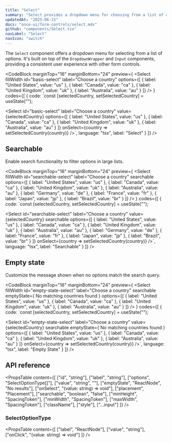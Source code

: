 ```yaml
---
title: "Select"
summary: "Select provides a dropdown menu for choosing from a list of options with optional search functionality."
updatedAt: "2025-06-15"
docs: "once-ui/form-controls/select.mdx"
github: "components/Select.tsx"
navLabel: "Select"
navIcon: "switch"
---
```


The `Select` component offers a dropdown menu for selecting from a list of options. It's built on top of the `DropdownWrapper` and `Input` components, providing a consistent user experience with other form controls.

<CodeBlock
    marginTop="16"
    marginBottom="24"
    preview={
        <Select
            fillWidth
            id="basic-select"
            label="Choose a country"
            options={[
                { label: "United States", value: "us" },
                { label: "Canada", value: "ca" },
                { label: "United Kingdom", value: "uk" },
                { label: "Australia", value: "au" }
            ]}
        />
    }
    codes={[
        {
            code:
`const [selectedCountry, setSelectedCountry] = useState("");

<Select
    id="basic-select"
    label="Choose a country"
    value={selectedCountry}
    options={[
      { label: "United States", value: "us" },
      { label: "Canada", value: "ca" },
      { label: "United Kingdom", value: "uk" },
      { label: "Australia", value: "au" }
    ]}
    onSelect={country => setSelectedCountry(country)}
/>`,
            language: "tsx",
            label: "Select"
        }
    ]}
/>

## Searchable

Enable search functionality to filter options in large lists.

<CodeBlock
    marginTop="16"
    marginBottom="24"
    preview={
        <Select
            fillWidth
            id="searchable-select"
            label="Choose a country"
            searchable
            options={[
                { label: "United States", value: "us" },
                { label: "Canada", value: "ca" },
                { label: "United Kingdom", value: "uk" },
                { label: "Australia", value: "au" },
                { label: "Germany", value: "de" },
                { label: "France", value: "fr" },
                { label: "Japan", value: "jp" },
                { label: "Brazil", value: "br" }
            ]}
        />
    }
    codes={[
        {
            code:
`const [selectedCountry, setSelectedCountry] = useState("");

<Select
    id="searchable-select"
    label="Choose a country"
    value={selectedCountry}
    searchable
    options={[
      { label: "United States", value: "us" },
      { label: "Canada", value: "ca" },
      { label: "United Kingdom", value: "uk" },
      { label: "Australia", value: "au" },
      { label: "Germany", value: "de" },
      { label: "France", value: "fr" },
      { label: "Japan", value: "jp" },
      { label: "Brazil", value: "br" }
    ]}
    onSelect={country => setSelectedCountry(country)}
/>`,
            language: "tsx",
            label: "Searchable"
        }
    ]}
/>

## Empty state

Customize the message shown when no options match the search query.

<CodeBlock
    marginTop="16"
    marginBottom="24"
    preview={
        <Select
            fillWidth
            id="empty-state-select"
            label="Choose a country"
            searchable
            emptyState={
                <Text onBackground="neutral-weak">
                    No matching countries found
                </Text>
            }
            options={[
                { label: "United States", value: "us" },
                { label: "Canada", value: "ca" },
                { label: "United Kingdom", value: "uk" },
                { label: "Australia", value: "au" }
            ]}
        />
    }
    codes={[
        {
            code:
`const [selectedCountry, setSelectedCountry] = useState("");

<Select
    id="empty-state-select"
    label="Choose a country"
    value={selectedCountry}
    searchable
    emptyState={
      <Text onBackground="neutral-weak">
        No matching countries found
      </Text>
    }
    options={[
      { label: "United States", value: "us" },
      { label: "Canada", value: "ca" },
      { label: "United Kingdom", value: "uk" },
      { label: "Australia", value: "au" }
    ]}
    onSelect={country => setSelectedCountry(country)}
/>`,
            language: "tsx",
            label: "Empty State"
        }
    ]}
/>

## API reference

<PropsTable
    content={[
        ["id", "string"],
        ["label", "string"],
        ["options", "SelectOptionType[]"],
        ["value", "string", ""],
        ["emptyState", "ReactNode", "No results"],
        ["onSelect", "(value: string) => void"],
        ["placement", "Placement"],
        ["searchable", "boolean", "false"],
        ["minHeight", "SpacingToken"],
        ["minWidth", "SpacingToken"],
        ["maxWidth", "SpacingToken"],
        ["className"],
        ["style"],
        ["...input"]
    ]}
/>

### SelectOptionType

<PropsTable
  content={[
    ["label", "ReactNode"],
    ["value", "string"],
    ["onClick", "(value: string) => void"]
  ]}
/>